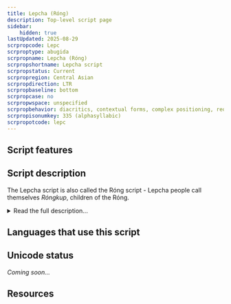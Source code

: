 ```yaml
---
title: Lepcha (Róng)
description: Top-level script page
sidebar:
    hidden: true
lastUpdated: 2025-08-29
scrpropcode: Lepc
scrproptype: abugida
scrpropname: Lepcha (Róng)
scrpropshortname: Lepcha script
scrpropstatus: Current
scrpropregion: Central Asian
scrpropdirection: LTR
scrpropbaseline: bottom
scrpropcase: no
scrpropwspace: unspecified
scrpropbehavior: diacritics, contextual forms, complex positioning, reordering, required ligatures
scrpropisonumkey: 335 (alphasyllabic)
scrpropotcode: lepc
---
```



## Script features

<ScriptInfo />

## Script description

The Lepcha script is also called the Róng script - Lepcha people call themselves _Róngkup_, children of the Róng.

<details>
<summary>Read the full description...</summary>It is used for writing the Lepcha language, a Tibeto-Burman language spoken by about 52,800 people in India, Nepal and Bhutan. The script is derived from Tibetan writing, probably motivated by Buddhist missionary activity in the 1700s. Early manuscripts were written in vertical columns but later and current texts are written horizontally.  Many letters, when rotated back to their previous vertical position, closely resemble their Tibetan counterparts.

The script comprises twenty-nine basic CV letters, called 'mother letters', where V is [a], and nine vowel diacritics, called 'child letters', which are used to represent post-consonantal vowels other than [a]. There are also three letters which have been added since the late 1990s for representing the retroflex consonants [ʈ], [ʈ<sup>h</sup>], [ɖ]; these letters are used only in Sikkim, India. Elsewhere these sounds are written with the _kra_, _hra_ and _gra_ ligatures modified by _nukta_ - a dot written below the letter. Any consonant can be used at the start of a syllable, and any vowel at the end, but only [k], [t], [n], [p], [m], [r], [l] can be used at the end. Final forms exist for representing these seven sounds syllable-finally; these are diacritics written above the base letter. Syllable-initial vowels are written with a vowel-carrier which represents [a] when unmarked, or any of the other nine vowels when marked with the appropriate diacritic.

Three consonants can be used medially, _r_, _y_ and _l_. Clusters containing medial [r] or [y] are written with special ligating forms which attach to the base letter. Ligating forms of _r_ and _y_ can also combine to produce a post-consonantal _-rya_ ligature. Clusters with medial [l] are written using a set of seven letters representing [kla], [gla], [pla], [fla], [bla], [mla], [hla]. These letters cannot be decomposed into individual C+l parts.

Two other non-alphabetic signs are used as well as _nukta_. Letters modified with _nukta_ are called _nuktated_. The sign called _nyindo_ is written to the left of the mother letter to indicate a final velar nasal when no specific vowel is written. So _s_ + _nyindo_ = [saŋ]. Where a different vowel is intended, the _lakang_ sign is used together with the appropriate vowel diacritic.

Lepcha writing uses script-specific digits from 0-9, and, when copying traditional texts, five punctuation marks. In modern texts, Latin punctuation is normally used, together with the Tibetan _tsheg_ symbol.
</details>

## Languages that use this script

<WsList script='Lepc' wsMax='5' />

## Unicode status

_Coming soon..._

## Resources

<ScriptResources detailSummary='seemore' />

